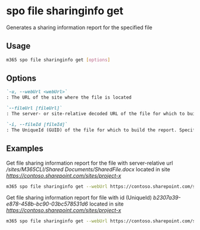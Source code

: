 
# spo file sharinginfo get

Generates a sharing information report for the specified file

## Usage

```sh
m365 spo file sharinginfo get [options]
```

## Options

```md definition-list
`-u, --webUrl <webUrl>`
: The URL of the site where the file is located

`--fileUrl [fileUrl]`
: The server- or site-relative decoded URL of the file for which to build the report. Specify either `fileUrl` or `fileId` but not both

`-i, --fileId [fileId]`
: The UniqueId (GUID) of the file for which to build the report. Specify either `fileUrl` or `fileId` but not both
```

<Global />

## Examples

Get file sharing information report for the file with server-relative url _/sites/M365CLI/Shared Documents/SharedFile.docx_ located in site _https://contoso.sharepoint.com/sites/project-x_

```sh
m365 spo file sharinginfo get --webUrl https://contoso.sharepoint.com/sites/project-x --fileUrl "/sites/M365CLI/Shared Documents/SharedFile.docx"
```

Get file sharing information report for file with id (UniqueId) _b2307a39-e878-458b-bc90-03bc578531d6_ located in site _https://contoso.sharepoint.com/sites/project-x_

```sh
m365 spo file sharinginfo get --webUrl https://contoso.sharepoint.com/sites/project-x --fileId "b2307a39-e878-458b-bc90-03bc578531d6"
```

